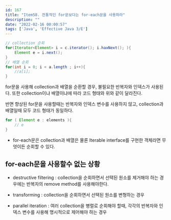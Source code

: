 ```yaml
---
id: 167
title: "Item58. 전통적인 for문보다는 for-each문을 사용하라"
description: ""
date: "2022-02-16 00:00:57"
tags: ['Java', 'Effective Java 3/E']
---
```

```java
// collection 순회
for(Iterator<Element> i = c.iterator(); i.haxNext(); ){
    Element e = i.next();
}
// 배열 순회
for(int i = 0; i < a.length ; i++){
    //a[i];
}
```

for문을 사용해 collection과 배열을 순환할 경우, 불필요한 반복자와 인덱스가 사용된다. 또한 collection이냐 배열이냐에 따라 코드 형태와 위와 같이 달라진다.

반면 향상된 for문을 사용할때는 반복자와 인덱스 변수를 사용하지 않고, collection과 배열일때 모두 코드 형태가 동일하다.

```java
for ( Element e : elements ){
    // e
}
```

- for-each문은 collection과 배열은 물론 Iterable interface를 구현한 객체라면 무엇이든 순회할 수 있다.



## for-each문을 사용할수 없는 상황

- destructive filtering : collection을 순회하면서 선택된 원소를 제거해야 하는 경우에는 반복자의 remove method를 사용해야한다.

- transforming : collection을 순회하면서 선택된 원소를 변형하는 경우
- parallel iteration : 여러 collection을 병렬로 순회해야 할때, 각각의 반복자와 인덱스 변수를 사용해 명시적으로 제어해야 하는 경우